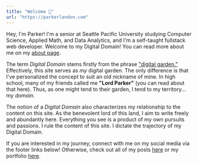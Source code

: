 ```yaml
---
title: "Welcome 👋"
url: "https://parkerlandon.com"
---
```


Hey, I'm Parker! I'm a senior at Seattle Pacific University studying Computer Science, Applied Math, and Data Analytics, and I'm a self-taught fullstack web developer. Welcome to my Digital Domain! You can read more about me on my [about page](/about).

The term _Digital Domain_ stems firstly from the phrase ["digital garden."](https://joelhooks.com/digital-garden) Effectively, this site serves as _my_ digital garden. The only difference is that I've personalized the concept to suit an old nickname of mine. In high school, many of my friends called me **"Lord Parker"** (you can read about that here). Thus, as one might tend to their garden, I tend to my territory... my _domain_.

The notion of a _Digital Domain_ also characterizes my relationship to the content on this site. As the benevolent lord of this land, I aim to write freely and abundantly here. Everything you see is a product of my own pursuits and passions. I rule the content of this site. I dictate the trajectory of my Digital Domain.

If you are interested in my journey, connect with me on my social media via the footer links below! Otherwise, check out all of my posts [here](/posts) or my portfolio [here](/portfolio).


